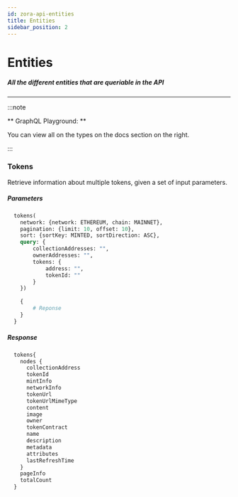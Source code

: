 ```yaml
---
id: zora-api-entities
title: Entities
sidebar_position: 2
---
```

# Entities

##### All the different entities that are queriable in the API

---
:::note

** GraphQL Playground: **

You can view all on the types on the docs section on the right.

:::

### Tokens
Retrieve information about multiple tokens, given a set of input parameters.

##### Parameters
```graphql
  tokens(
    network: {network: ETHEREUM, chain: MAINNET}, 
    pagination: {limit: 10, offset: 10}, 
    sort: {sortKey: MINTED, sortDirection: ASC}, 
    query: {
        collectionAddresses: "", 
        ownerAddresses: "", 
        tokens: {
            address: "", 
            tokenId: ""
        }
    }) 
    
    {
        # Reponse
    }
  }
```

##### Response
```graphql
  tokens{
    nodes {
      collectionAddress
      tokenId
      mintInfo
      networkInfo
      tokenUrl
      tokenUrlMimeType
      content
      image
      owner
      tokenContract
      name
      description
      metadata
      attributes
      lastRefreshTime
    }
    pageInfo
    totalCount
  }
```
